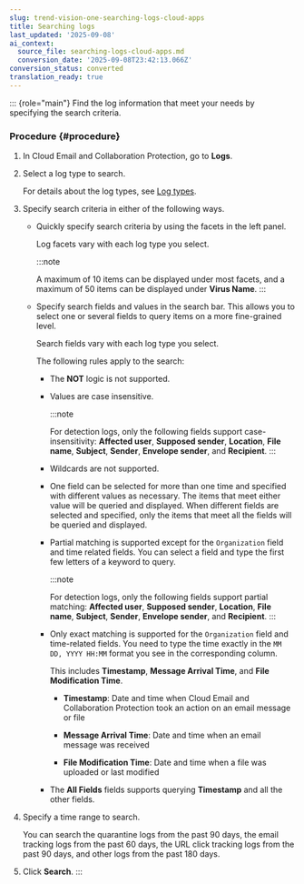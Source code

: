 ```yaml
---
slug: trend-vision-one-searching-logs-cloud-apps
title: Searching logs
last_updated: '2025-09-08'
ai_context:
  source_file: searching-logs-cloud-apps.md
  conversion_date: '2025-09-08T23:42:13.066Z'
conversion_status: converted
translation_ready: true
---
```


::: {role="main"}
Find the log information that meet your needs by specifying the search criteria.

### Procedure {#procedure}

1.  In Cloud Email and Collaboration Protection, go to **Logs**.

2.  Select a log type to search.

    For details about the log types, see [Log types](log-types.mdx).

3.  Specify search criteria in either of the following ways.

    - Quickly specify search criteria by using the facets in the left panel.

      Log facets vary with each log type you select.

      :::note

      A maximum of 10 items can be displayed under most facets, and a maximum of 50 items can be displayed under **Virus Name**.
      :::

    - Specify search fields and values in the search bar. This allows you to select one or several fields to query items on a more fine-grained level.

      Search fields vary with each log type you select.

      The following rules apply to the search:

      - The **NOT** logic is not supported.

      - Values are case insensitive.

        :::note

        For detection logs, only the following fields support case-insensitivity: **Affected user**, **Supposed sender**, **Location**, **File name**, **Subject**, **Sender**, **Envelope sender**, and **Recipient**.
        :::

      - Wildcards are not supported.

      - One field can be selected for more than one time and specified with different values as necessary. The items that meet either value will be queried and displayed. When different fields are selected and specified, only the items that meet all the fields will be queried and displayed.

      - Partial matching is supported except for the `Organization` field and time related fields. You can select a field and type the first few letters of a keyword to query.

        :::note

        For detection logs, only the following fields support partial matching: **Affected user**, **Supposed sender**, **Location**, **File name**, **Subject**, **Sender**, **Envelope sender**, and **Recipient**.
        :::

      - Only exact matching is supported for the `Organization` field and time-related fields. You need to type the time exactly in the `MM DD, YYYY HH:MM` format you see in the corresponding column.

        This includes **Timestamp**, **Message Arrival Time**, and **File Modification Time**.

        - **Timestamp**: Date and time when Cloud Email and Collaboration Protection took an action on an email message or file

        - **Message Arrival Time**: Date and time when an email message was received

        - **File Modification Time**: Date and time when a file was uploaded or last modified

      - The **All Fields** fields supports querying **Timestamp** and all the other fields.

4.  Specify a time range to search.

    You can search the quarantine logs from the past 90 days, the email tracking logs from the past 60 days, the URL click tracking logs from the past 90 days, and other logs from the past 180 days.

5.  Click **Search**.
:::
